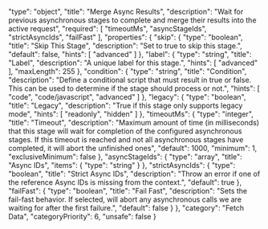   "type": "object",
  "title": "Merge Async Results",
  "description": "Wait for previous asynchronous stages to complete and merge their results into the active request",
  "required": [
    "timeoutMs",
    "asyncStageIds",
    "strictAsyncIds",
    "failFast"
  ],
  "properties": {
    "skip": {
      "type": "boolean",
      "title": "Skip This Stage",
      "description": "Set to true to skip this stage.",
      "default": false,
      "hints": [
        "advanced"
      ]
    },
    "label": {
      "type": "string",
      "title": "Label",
      "description": "A unique label for this stage.",
      "hints": [
        "advanced"
      ],
      "maxLength": 255
    },
    "condition": {
      "type": "string",
      "title": "Condition",
      "description": "Define a conditional script that must result in true or false. This can be used to determine if the stage should process or not.",
      "hints": [
        "code",
        "code/javascript",
        "advanced"
      ]
    },
    "legacy": {
      "type": "boolean",
      "title": "Legacy",
      "description": "True if this stage only supports legacy mode",
      "hints": [
        "readonly",
        "hidden"
      ]
    },
    "timeoutMs": {
      "type": "integer",
      "title": "Timeout",
      "description": "Maximum amount of time (in milliseconds) that this stage will wait for completion of the configured asynchronous stages. If this timeout is reached and not all asynchronous stages have completed, it will abort the unfinished ones",
      "default": 1000,
      "minimum": 1,
      "exclusiveMinimum": false
    },
    "asyncStageIds": {
      "type": "array",
      "title": "Async IDs",
      "items": {
        "type": "string"
      }
    },
    "strictAsyncIds": {
      "type": "boolean",
      "title": "Strict Async IDs",
      "description": "Throw an error if one of the reference Async IDs is missing from the context.",
      "default": true
    },
    "failFast": {
      "type": "boolean",
      "title": "Fail Fast",
      "description": "Sets the fail-fast behavior. If selected, will abort any asynchronous calls we are waiting for after the first failure.",
      "default": false
    }
  },
  "category": "Fetch Data",
  "categoryPriority": 6,
  "unsafe": false
}
